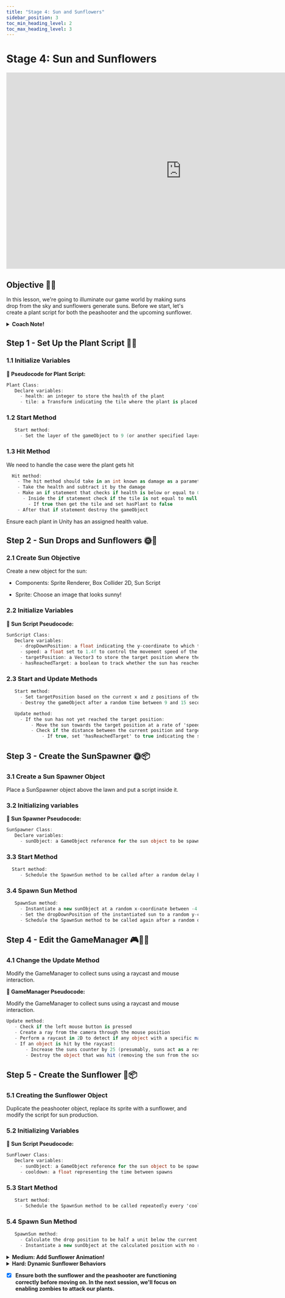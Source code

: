 ---
title: "Stage 4: Sun and Sunflowers"
sidebar_position: 3
toc_min_heading_level: 2
toc_max_heading_level: 3
---

# Stage 4: Sun and Sunflowers

<iframe style={{}} width="917" height="516" src="https://player.vimeo.com/video/970271464?badge=0&amp;autopause=0&amp;player_id=0&amp;app_id=58479" title="Unity 2D - Stage 4" frameborder="0" allow="accelerometer; autoplay; clipboard-write; encrypted-media; gyroscope; picture-in-picture; web-share" referrerpolicy="strict-origin-when-cross-origin" allowfullscreen></iframe>

## Objective 🧐🗿

In this lesson, we're going to illuminate our game world by making suns drop from the sky and sunflowers generate suns. Before we start, let's create a plant script for both the peashooter and the upcoming sunflower.

<details>
    <summary><strong>Coach Note!</strong></summary>

  These are the topics you will be going over for this stage:

  <details>
    <summary><strong>Standard</strong></summary>

    - Health and Damage Mechanics: Implementing and managing health variables for game objects and handling damage through methods.
    - Layer Management in Unity: Understanding and utilizing layers to manage interactions and collisions in Unity.
    - Object Pooling for Efficient Resource Management: Techniques for creating and managing a pool of reusable objects to optimize performance.
  </details>

  <details>
    <summary><strong>Advanced</strong></summary>

    - Raycasting for Object Interaction: Using raycasts to detect and interact with objects in a 2D space based on player input.
    - Coroutine Usage for Timing and Delays: Implementing coroutines to manage timed actions and delays within Unity scripts.
    - Dynamic Object Spawning and Management: Creating and controlling the behavior of dynamically spawned objects, including positioning and destruction based on conditions.
  </details>
</details>

## Step 1 - Set Up the Plant Script 🌳📜

### 1.1 Initialize Variables

**📝 Pseudocode for Plant Script:**

```csharp
Plant Class:
   Declare variables:
     - health: an integer to store the health of the plant
     - tile: a Transform indicating the tile where the plant is placed
```

### 1.2 Start Method

```csharp
   Start method:
     - Set the layer of the gameObject to 9 (or another specified layer for interaction within Unity)
```

### 1.3 Hit Method

We need to handle the case were the plant gets hit

```csharp
  Hit method:
    - The hit method should take in an int known as damage as a parameter
    - Take the health and subtract it by the damage
    - Make an if statement that checks if health is below or equal to 0
      - Inside the if statement check if the tile is not equal to null
        - If true then get the tile and set hasPlant to false
    - After that if statement destroy the gameObject
```

Ensure each plant in Unity has an assigned health value.

## Step 2 - Sun Drops and Sunflowers 🌞🌻

### 2.1 Create Sun Objective

Create a new object for the sun:

- Components: Sprite Renderer, Box Collider 2D, Sun Script

- Sprite: Choose an image that looks sunny! 

### 2.2 Initialize Variables

**📝 Sun Script Pseudocode:**

```csharp
SunScript Class:
   Declare variables:
     - dropDownPosition: a float indicating the y-coordinate to which the sun should drop
     - speed: a float set to 1.4f to control the movement speed of the sun
     - targetPosition: a Vector3 to store the target position where the sun should stop
     - hasReachedTarget: a boolean to track whether the sun has reached its target position
```

### 2.3 Start and Update Methods

```csharp
   Start method:
     - Set targetPosition based on the current x and z positions of the sun but use dropDownPosition for the y-coordinate
     - Destroy the gameObject after a random time between 9 and 15 seconds

   Update method:
     - If the sun has not yet reached the target position:
         - Move the sun towards the target position at a rate of 'speed * Time.deltaTime'
         - Check if the distance between the current position and target position is less than 0.01
             - If true, set 'hasReachedTarget' to true indicating the sun has stopped moving
```

## Step 3 - Create the SunSpawner 🌞📦

### 3.1 Create a Sun Spawner Object

Place a SunSpawner object above the lawn and put a script inside it.

### 3.2 Initializing variables

**📝 Sun Spawner Pseudocode:**

```csharp
SunSpawner Class:
   Declare variables:
     - sunObject: a GameObject reference for the sun object to be spawned
```

### 3.3 Start Method

```csharp
  Start method:
     - Schedule the SpawnSun method to be called after a random delay between 3 and 9 seconds
```

### 3.4 Spawn Sun Method

```csharp
   SpawnSun method:
     - Instantiate a new sunObject at a random x-coordinate between -4.71 and 6.9, y-coordinate fixed at 6, and z-coordinate fixed at 0 with no rotation (Quaternion.identity)
     - Set the dropDownPosition of the instantiated sun to a random y-coordinate between 2 and -3
     - Schedule the SpawnSun method to be called again after a random delay between 3 and 9 seconds
```
## Step 4 - Edit the GameManager 🎮👨‍💼

### 4.1 Change the Update Method

Modify the GameManager to collect suns using a raycast and mouse interaction.

**📝 GameManager Pseudocode:**

Modify the GameManager to collect suns using a raycast and mouse interaction.

```csharp
Update method:
   - Check if the left mouse button is pressed
   - Create a ray from the camera through the mouse position
   - Perform a raycast in 2D to detect if any object with a specific mask (sunMask) is hit
   - If an object is hit by the raycast:
       - Increase the suns counter by 25 (presumably, suns act as a resource or score)
       - Destroy the object that was hit (removing the sun from the scene)
```

## Step 5 - Create the Sunflower 🌻📦

### 5.1 Creating the Sunflower Object

Duplicate the peashooter object, replace its sprite with a sunflower, and modify the script for sun production.

### 5.2 Initializing Variables

**📝 Sun Script Pseudocode:**

```csharp
SunFlower Class:
   Declare variables:
     - sunObject: a GameObject reference for the sun object to be spawned
     - cooldown: a float representing the time between spawns
```

### 5.3 Start Method

```csharp
   Start method:
     - Schedule the SpawnSun method to be called repeatedly every 'cooldown' seconds starting after the first 'cooldown' period
```

### 5.4 Spawn Sun Method

```csharp
   SpawnSun method:
     - Calculate the drop position to be half a unit below the current y-coordinate of the SunFlower
     - Instantiate a new sunObject at the calculated position with no rotation (Quaternion.identity)
```

<details>
    <summary><strong>Medium: Add Sunflower Animation!</strong></summary>

**Goal: Implement interactive behaviors for the sun and sunflower.**

    **6.1 Gather your assets**

    Search online for sunflower assets to animate! Preferably a sunflower sheet with a different image for each frame. 

    **6.2 Editing the sheet**

    Use the sprite editor and slice the sheet file, then replace the existing sunflower object's sprite with the sunflower sheet. 

    **6.3 Animate**

    Use the animation editor to create an animation! Simply drag the images onto the editor and click play until the animation looks right. 
</details>

<details>
    <summary><strong>Hard: Dynamic Sunflower Behaviors</strong></summary>

**Goal: Enhance sunflower mechanics for advanced gameplay.**

- **Variable Sun Production**: Make sun production rates vary based on the time of day in-game. Sunflowers produce more frequently when it is first planted and gradually the production speed decreases or increases.
- **Sunflower Limitations**: Set the maximum number of sunflowers that are allowed to be planted to make the user think twice before spam buying sunflowers.
</details>

- [x] **Ensure both the sunflower and the peashooter are functioning correctly before moving on. In the next session, we'll focus on enabling zombies to attack our plants.**
